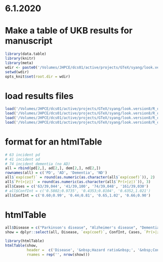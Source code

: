 # 6.1.2020
# Make a table of UKB results for manuscript
```r
library(data.table)
library(knitr)
library(meta)
wdir <- paste0('/Volumes/JHPCE/dcs01/active/projects/GTeX/syang/look.version8/')
setwd(wdir)
opts_knit$set(root.dir = wdir)
```

# load results files
```r
load('/Volumes/JHPCE/dcs01/active/projects/GTeX/syang/look.version8/R_objects/UKB/ad.rds')
load('/Volumes/JHPCE/dcs01/active/projects/GTeX/syang/look.version8/R_objects/UKB/pd.rds')
load('/Volumes/JHPCE/dcs01/active/projects/GTeX/syang/look.version8/R_objects/UKB/dem.rds')
load('/Volumes/JHPCE/dcs01/active/projects/GTeX/syang/look.version8/R_objects/UKB/nd.rds')
```

# format for an htmlTable
```r
# 63 incident pd
# 41 incident ad
# 74 incident dementia (no AD)
all = rbind(pd[2,], ad[2,], dem[2,], nd[2,])
rownames(all) = c('PD', 'AD', 'Dementia', 'ND')
all$`exp(coef)` = round(as.numeric(as.character(all$`exp(coef)`)), 2)
all$`Pr(>|z|)` = round(as.numeric(as.character(all$`Pr(>|z|)`)), 3)
all$Cases = c('63/39,044', '41/39,100', '74/39,048', '161/39,030')
# all$ConfInt = c('0.5802;0.9735', '0.4353;0.8104', '0.6352,1.021')
all$ConfInt = c('0.60;0.99', '0.44;0.81', '0.65,1.02', '0.66;0.90')
```

# htmlTable
```r
all$Disease = c("Parkinson's disease", "Alzheimer's disease", "Dementia (excluding AD)", "Combined neurodegenerative disease")
show = dplyr::select(all, Disease, `exp(coef)`, ConfInt, Cases, `Pr(>|z|)`)

library(htmlTable)
htmlTable(show,
          header =  c('Disease', '&nbsp;Hazard ratio&nbsp;', '&nbsp;Confidence interval&nbsp;', '&nbsp;Number of cases&nbsp;', '&nbsp;P-value&nbsp;'),
          rnames = rep('', nrow(show)))

```